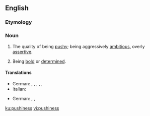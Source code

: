 ==English==

===Etymology===
{{suffix|en|pushy|ness}}

===Noun===
{{en-noun|-}}

# The quality of being [[pushy]]; being aggressively [[ambitious]], overly [[assertive]].
#: {{syn|en|pushingness|cockiness|forwardness}}
# Being [[bold]] or [[determined]]. 
#: {{syn|en|moxie|vigor}}

====Translations====
{{trans-top|the quality of being pushy}}
* German: {{t|de|Aufdringlichkeit|f}}, {{t+|de|Penetranz|f}}, {{t|de|Strebertum|n}}, {{t|de|Agressivität|f}}, {{t+|de|Rücksichtslosigkeit|f}}, {{t|de|Ellenbogentechnik|f}}
* Italian: {{t|it|rampantismo|m}}
{{trans-mid}}
{{trans-bottom}}

{{trans-top|being bold or determined}}
* German: {{t|de|Tatkraft|f}}, {{t|de|Unternehmungsgeist|f}}, {{t|de|Strebertum|n}}
{{trans-mid}}
{{trans-bottom}}



[[ku:pushiness]]
[[vi:pushiness]]